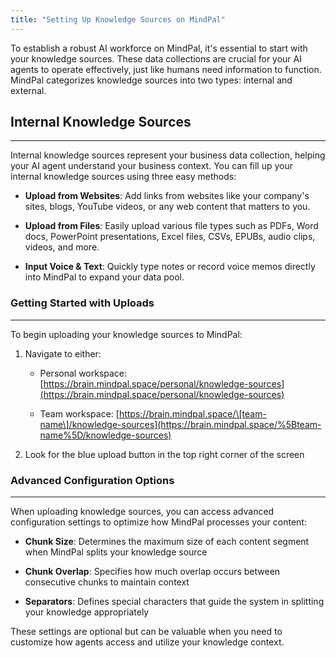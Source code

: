 ```yaml
---
title: "Setting Up Knowledge Sources on MindPal"
---
```


To establish a robust AI workforce on MindPal, it's essential to start with your knowledge sources. These data collections are crucial for your AI agents to operate effectively, just like humans need information to function. MindPal categorizes knowledge sources into two types: internal and external.

## Internal Knowledge Sources

***

Internal knowledge sources represent your business data collection, helping your AI agent understand your business context. You can fill up your internal knowledge sources using three easy methods:

* **Upload from Websites**: Add links from websites like your company's sites, blogs, YouTube videos, or any web content that matters to you.

* **Upload from Files**: Easily upload various file types such as PDFs, Word docs, PowerPoint presentations, Excel files, CSVs, EPUBs, audio clips, videos, and more.

* **Input Voice & Text**: Quickly type notes or record voice memos directly into MindPal to expand your data pool.

### Getting Started with Uploads

***

To begin uploading your knowledge sources to MindPal:

1. Navigate to either:

   * Personal workspace: [https://brain.mindpal.space/personal/knowledge-sources](https://brain.mindpal.space/personal/knowledge-sources)

   * Team workspace: [https://brain.mindpal.space/\[team-name\]/knowledge-sources](https://brain.mindpal.space/%5Bteam-name%5D/knowledge-sources)

2. Look for the blue upload button in the top right corner of the screen

### Advanced Configuration Options

***

When uploading knowledge sources, you can access advanced configuration settings to optimize how MindPal processes your content:

* **Chunk Size**: Determines the maximum size of each content segment when MindPal splits your knowledge source

* **Chunk Overlap**: Specifies how much overlap occurs between consecutive chunks to maintain context

* **Separators**: Defines special characters that guide the system in splitting your knowledge appropriately

These settings are optional but can be valuable when you need to customize how agents access and utilize your knowledge context.